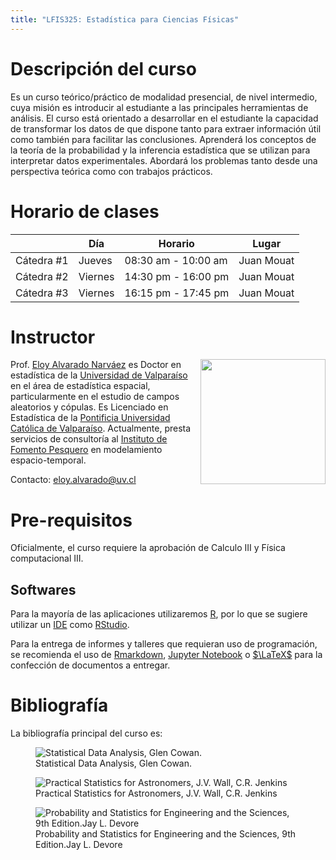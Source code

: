 ```yaml
---
title: "LFIS325: Estadística para Ciencias Físicas"
---
```


# Descripción del curso

Es un curso teórico/práctico de modalidad presencial, de nivel intermedio, cuya misión es introducir al estudiante a las principales herramientas de análisis. El curso está orientado a desarrollar en el estudiante la capacidad de transformar los datos de que dispone tanto para extraer información útil como también para facilitar las conclusiones. Aprenderá los conceptos de la teoría de la probabilidad y la inferencia estadística que se utilizan para interpretar datos experimentales. Abordará los problemas tanto desde una perspectiva teórica como con trabajos prácticos.

# Horario de clases

|            | Día     | Horario             | Lugar     |
|------------|---------|---------------------|-----------|
| Cátedra #1 | Jueves  | 08:30 am - 10:00 am | Juan Mouat |
| Cátedra #2 | Viernes | 14:30 pm - 16:00 pm | Juan Mouat |
| Cátedra #3 | Viernes | 16:15 pm - 17:45 pm | Juan Mouat |

# Instructor

![](images/e.jpg){style="float:right;padding: 0 0 0 10px;" fig-alt="EAN" width="200"}

Prof. [Eloy Alvarado Narváez](https://ealvnrz.netlify.com/) es Doctor en estadística de la [Universidad de Valparaíso](https://www.uv.cl/) en el área de estadística espacial, particularmente en el estudio de campos aleatorios y cópulas. Es Licenciado en Estadística de la [Pontificia Universidad Católica de Valparaíso](http://www.pucv.cl). Actualmente, presta servicios de consultoría al [Instituto de Fomento Pesquero](http://www.ifop.cl) en modelamiento espacio-temporal.

Contacto: [eloy.alvarado@uv.cl](mailto:eloy.alvarado@uv.cl)

# Pre-requisitos

Oficialmente, el curso requiere la aprobación de Calculo III y Física computacional III.

## Softwares

Para la mayoría de las aplicaciones utilizaremos [R](https://www.r-project.org/), por lo que se sugiere utilizar un [IDE](https://es.wikipedia.org/wiki/Entorno_de_desarrollo_integrado) como [RStudio](https://www.rstudio.com/).

Para la entrega de informes y talleres que requieran uso de programación, se recomienda el uso de [Rmarkdown](https://rmarkdown.rstudio.com/), [Jupyter Notebook](https://jupyter.org/) o [$\LaTeX$](https://es.wikipedia.org/wiki/LaTeX) para la confección de documentos a entregar.

# Bibliografía

La bibliografía principal del curso es:

::: {layout-ncol="3"}
![Statistical Data Analysis, Glen Cowan.](images/Cowan.jpg)

![Practical Statistics for Astronomers, J.V. Wall, C.R. Jenkins](images/practical.jpg)

![Probability and Statistics for Engineering and the Sciences, 9th Edition.Jay L. Devore](images/devore.jpg)
:::
